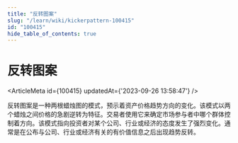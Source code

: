 ```yaml
---
title: "反转图案"
slug: "/learn/wiki/kickerpattern-100415"
id: "100415"
hide_table_of_contents: true
---
```



# 反转图案

<ArticleMeta id={100415} updatedAt={'2023-09-26 13:58:47'} />
<div className='border-solid border-b border-t-0 my-4 border-[var(--ifm-color-gray-300)]' />

反转图案是一种两根蜡烛图的模式，预示着资产价格趋势方向的变化。该模式以两个蜡烛之间价格的急剧逆转为特征。交易者使用它来确定市场参与者中哪个群体控制着方向。该模式指向投资者对某个公司、行业或经济的态度发生了强烈变化。通常是在公布与公司、行业或经济有关的有价值信息之后出现趋势反转。
